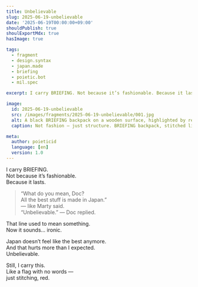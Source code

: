 ```yaml
---
title: Unbelievable
slug: 2025-06-19-unbelievable
date: '2025-06-19T00:00:00+09:00'
shouldPublish: true
shoulExportMdx: true
hasImage: true

tags:
  - fragment
  - design.syntax
  - japan.made
  - briefing
  - poietic.bot
  - mil.spec

excerpt: I carry BRIEFING. Not because it’s fashionable. Because it lasts. Still, I carry this — like a flag with no words.

image:
  id: 2025-06-19-unbelievable
  src: /images/fragments/2025-06-19-unbelievable/001.jpg
  alt: A black BRIEFING backpack on a wooden surface, highlighted by red stitching.
  caption: Not fashion — just structure. BRIEFING backpack, stitched like a quiet flag.

meta:
  author: poieticid
  language: [en]
  version: 1.0
---
```


I carry BRIEFING.  
Not because it’s fashionable.  
Because it lasts.

> “What do you mean, Doc?  
> All the best stuff is made in Japan.”  
> — like Marty said.  
> “Unbelievable.” — Doc replied.

That line used to mean something.  
Now it sounds… ironic.

Japan doesn’t feel like the best anymore.  
And that hurts more than I expected.  
Unbelievable.

Still, I carry this.  
Like a flag with no words —  
just stitching, red.